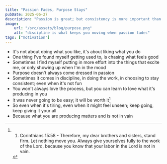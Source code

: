 ```yaml
---
title: "Passion Fades, Purpose Stays"
pubDate: 2025-06-27
description: "Passion is great; but consistency is more important than staying excited"
image:
    url: "/src/assets/blog/purpose.png"
    alt: "discipline is what keeps you moving when passion fades"
tags: ["motivation"]
---
```


<BlogLayout
    title={frontmatter.title}
    description={frontmatter.description}
    image={frontmatter.image.url}
    alt={frontmatter.image.alt}
    date={(frontmatter.pubDate).toString().slice(0,10)}
    tags={frontmatter.tags}>

<span>

- It's not about doing what you like, it's about liking what you do
- One thing I've found myself getting used to, is chasing what feels good
- Sometimes I find myself putting in more effort into the things that excite me, or only showing up when I'm in the mood
- Purpose doesn't always come dressed in passion
- Sometimes it comes in discipline, in doing the work, in choosing to stay consistent; even when it's not fun
- You won't always love the process, but you can learn to love what it's producing in you
- It was never going to be easy; it will be worth it[^1]
- So even when it's tiring, even when it might feel unseen; keep going, keep giving it your all
- Because what you are producing matters and is not in vain

[^1]:1. Corinthians 15:58 - Therefore, my dear brothers and sisters, stand firm. Let nothing move you. Always give yourselves fully to the work of the Lord, because you know that your labor in the Lord is not in vain.

</span>
</BlogLayout>
